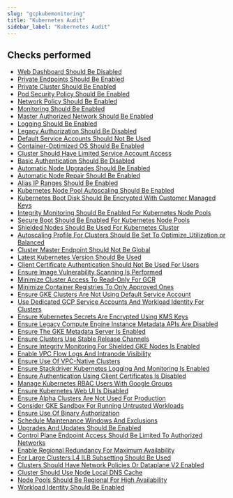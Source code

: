 ```yaml
---
slug: "gcpkubemonitoring"
title: "Kubernetes Audit"
sidebar_label: "Kubernetes Audit"
---
```


## Checks performed

- [Web Dashboard Should Be Disabled](gcpkubemonitoring/rules/k8s_dashboard_disabled) 
- [Private Endpoints Should Be Enabled](gcpkubemonitoring/rules/k8s_private_endpoint) 
- [Private Cluster Should Be Enabled](gcpkubemonitoring/rules/k8s_private_cluster_enabled) 
- [Pod Security Policy Should Be Enabled](gcpkubemonitoring/rules/pod_security_policy_enabled) 
- [Network Policy Should Be Enabled](gcpkubemonitoring/rules/k8s_network_policy_enabled) 
- [Monitoring Should Be Enabled](gcpkubemonitoring/rules/k8s_monitoring_enabled) 
- [Master Authorized Network Should Be Enabled](gcpkubemonitoring/rules/k8s_master_authorized_network) 
- [Logging Should Be Enabled](gcpkubemonitoring/rules/k8s_logging_enabled) 
- [Legacy Authorization Should Be Disabled](gcpkubemonitoring/rules/k8s_legacy_auth_disabled) 
- [Default Service Accounts Should Not Be Used](gcpkubemonitoring/rules/k8s_default_service_account) 
- [Container-Optimized OS Should Be Enabled](gcpkubemonitoring/rules/k8s_container_optimized_os_enabled) 
- [Cluster Should Have Limited Service Account Access](gcpkubemonitoring/rules/k8s_cluster_least_privilege) 
- [Basic Authentication Should Be Disabled](gcpkubemonitoring/rules/k8s_basic_auth_disabled) 
- [Automatic Node Upgrades Should Be Enabled](gcpkubemonitoring/rules/k8s_automatic_node_upgrades_enabled) 
- [Automatic Node Repair Should Be Enabled](gcpkubemonitoring/rules/k8s_automatic_node_repair_enabled) 
- [Alias IP Ranges Should Be Enabled](gcpkubemonitoring/rules/k8s_alias_ip_ranges_enabled) 
- [Kubernetes Node Pool Autoscaling Should Be Enabled](gcpkubemonitoring/rules/k8s_nodepool_autoscaling) 
- [Kubernetes Boot Disk Should Be Encrypted With Customer Managed Keys](gcpkubemonitoring/rules/k8s_bootdisk_encrypt) 
- [Integrity Monitoring Should Be Enabled For Kubernetes Node Pools](gcpkubemonitoring/rules/k8s_integrity_monitoring) 
- [Secure Boot Should Be Enabled For Kubernetes Node Pools](gcpkubemonitoring/rules/k8s_secure_boot) 
- [Shielded Nodes Should Be Used For Kubernetes Cluster](gcpkubemonitoring/rules/k8s_shielded_nodes) 
- [Autoscaling Profile For Clusters Should Be Set To Optimize_Utilization or Balanced](gcpkubemonitoring/rules/k8s_optimal_cluster_use) 
- [Cluster Master Endpoint Should Not Be Global](gcpkubemonitoring/rules/k8_cluster_master_global_access) 
- [Latest Kubernetes Version Should Be Used](gcpkubemonitoring/rules/k8_master_cluster_version) 
- [Client Certificate Authentication Should Not Be Used For Users](gcpkubemonitoring/rules/k8s_client_certificate_authentication) 
- [Ensure Image Vulnerability Scanning Is Performed](gcpkubemonitoring/rules/k8s_image_vulnerability_scanning) 
- [Minimize Cluster Access To Read-Only For GCR](gcpkubemonitoring/rules/k8s_cluster_access_gcr) 
- [Minimize Container Registries To Only Approved Ones](gcpkubemonitoring/rules/k8s_container_registries_those_approved) 
- [Ensure GKE Clusters Are Not Using Default Service Account](gcpkubemonitoring/rules/k8s_compute_engine_default_service_account) 
- [Use Dedicated GCP Service Accounts And Workload Identity For Clusters](gcpkubemonitoring/rules/k8s_service_accounts_workload_identity) 
- [Ensure Kubernetes Secrets Are Encrypted Using KMS Keys](gcpkubemonitoring/rules/k8s_secrets_encrypted_keys_managed) 
- [Ensure Legacy Compute Engine Instance Metadata APIs Are Disabled](gcpkubemonitoring/rules/k8s_compute_engine_instance_metadata_apis_disabled) 
- [Ensure The GKE Metadata Server Is Enabled](gcpkubemonitoring/rules/k8s_metadata_server_enabled) 
- [Ensure Clusters Use Stable Release Channels](gcpkubemonitoring/rules/k8s_version_management_using_release_channels) 
- [Ensure Integrity Monitoring For Shielded GKE Nodes Is Enabled](gcpkubemonitoring/rules/k8s_integrity_monitoring_shielded_nodes_enabled) 
- [Enable VPC Flow Logs And Intranode Visibility](gcpkubemonitoring/rules/k8s_enable_vpc_flow_logs_intranode_visibility) 
- [Ensure Use Of VPC-Native Clusters](gcpkubemonitoring/rules/k8s_use_vpc_native_clusters) 
- [Ensure Stackdriver Kubernetes Logging And Monitoring Is Enabled](gcpkubemonitoring/rules/k8s_stackdriver_logging_monitoring_enabled) 
- [Ensure Authentication Using Client Certificates Is Disabled](gcpkubemonitoring/rules/k8s_authentication_client_certificates_disabled) 
- [Manage Kubernetes RBAC Users With Google Groups](gcpkubemonitoring/rules/k8s_rbac_users_google_groups) 
- [Ensure Kubernetes Web UI Is Disabled](gcpkubemonitoring/rules/k8s_web_ui_disabled) 
- [Ensure Alpha Clusters Are Not Used For Production](gcpkubemonitoring/rules/k8s_alpha_clusters_production_workloads) 
- [Consider GKE Sandbox For Running Untrusted Workloads](gcpkubemonitoring/rules/k8s_sandbox_running_untrusted) 
- [Ensure Use Of Binary Authorization](gcpkubemonitoring/rules/k8s_binary_authorization) 
- [Schedule Maintenance Windows And Exclusions](gcpkubemonitoring/rules/k8s_cluster_maintenance_window) 
- [Upgrades And Updates Should Be Enabled](gcpkubemonitoring/rules/k8s_cluster_receive_updates) 
- [Control Plane Endpoint Access Should Be Limited To Authorized Networks](gcpkubemonitoring/rules/k8s_control_plane_access) 
- [Enable Regional Redundancy For Maximum Availability](gcpkubemonitoring/rules/k8s_control_plane_redundancy) 
- [For Large Clusters L4 ILB Subsetting Should Be Used](gcpkubemonitoring/rules/k8s_enable_ilb_subsetting) 
- [Clusters Should Have Network Policies Or Dataplane V2 Enabled](gcpkubemonitoring/rules/k8s_network_policies_engine) 
- [Cluster Should Use Node Local DNS Cache](gcpkubemonitoring/rules/k8s_node_local_dns_cache) 
- [Node Pools Should Be Regional For High Availability](gcpkubemonitoring/rules/k8s_node_pool_multi_zone) 
- [Workload Identity Should Be Enabled](gcpkubemonitoring/rules/k8s_workload_identity) 

